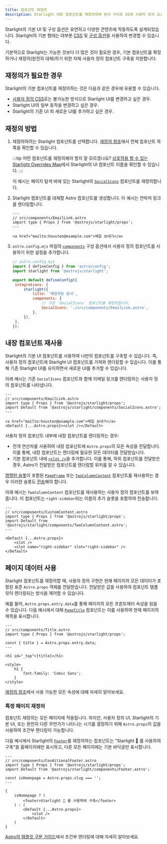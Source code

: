 ```yaml
---
title: 컴포넌트 재정의
description: Starlight 내장 컴포넌트를 재정의하여 문서 사이트 UI에 사용자 정의 요소를 추가하는 방법에 대해 알아보세요.
---
```



Starlight의 기본 UI 및 구성 옵션은 유연하고 다양한 콘텐츠에 작동하도록 설계되었습니다. Starlight의 기본 형태는 대부분 [CSS](/ko/guides/css-and-tailwind/) 및 [구성 옵션](/ko/guides/customization/)을 사용하여 변경할 수 있습니다.

기본적으로 Starlight는 가능한 것보다 더 많은 것이 필요한 경우, 기본 컴포넌트를 확장하거나 재정의(완전히 대체)하기 위한 자체 사용자 정의 컴포넌트 구축을 지원합니다.

## 재정의가 필요한 경우

Starlight의 기본 컴포넌트를 재정의하는 것은 다음과 같은 경우에 유용할 수 있습니다.

- [사용자 정의 CSS](/ko/guides/css-and-tailwind/)로는 불가능한 방식으로 Starlight UI를 변경하고 싶은 경우.
- Starlight UI의 일부 동작을 변경하고 싶은 경우.
- Starlight의 기존 UI 외 새로운 UI를 추가하고 싶은 경우.

## 재정의 방법

<Steps>

1. 재정의하려는 Starlight 컴포넌트를 선택합니다.
   [재정의 참조](/ko/reference/overrides/)에서 전체 컴포넌트 목록을 확인할 수 있습니다.

   :::tip
   어떤 컴포넌트를 재정의해야 할지 잘 모르겠나요? [상호작용 할 수 있는 Starlight Overrides Map](https://starlight-overrides-map.netlify.app/)에서 Starlight의 UI 컴포넌트 이름을 확인할 수 있습니다.
   :::

   이 예시는 페이지 탐색 바에 있는 Starlight의 [`SocialIcons`](/ko/reference/overrides/#socialicons) 컴포넌트를 재정의합니다.

2. Starlight 컴포넌트를 대체할 Astro 컴포넌트를 생성합니다.
   이 예시는 연락처 링크를 렌더링합니다.

   ```astro
   ---
   // src/components/EmailLink.astro
   import type { Props } from '@astrojs/starlight/props';
   ---

   <a href="mailto:houston@example.com">메일 보내기</a>
   ```

3. `astro.config.mjs` 파일의 [`components`](/ko/reference/configuration/#components) 구성 옵션에서 사용자 정의 컴포넌트를 사용하기 위한 설정을 추가합니다.

   ```js {9-12}
   // astro.config.mjs
   import { defineConfig } from 'astro/config';
   import starlight from '@astrojs/starlight';

   export default defineConfig({
   	integrations: [
   		starlight({
   			title: '재정의된 문서',
   			components: {
   				// 기존 `SocialIcons` 컴포넌트를 재정의합니다.
   				SocialIcons: './src/components/EmailLink.astro',
   			},
   		}),
   	],
   });
   ```

</Steps>

## 내장 컴포넌트 재사용

Starlight의 기본 UI 컴포넌트를 사용하여 나만의 컴포넌트를 구축할 수 있습니다. 즉, 사용자 정의 컴포넌트에 Starlight UI 컴포넌트를 가져와 렌더링할 수 있습니다. 이를 통해 기존 Starlight UI를 유지하면서 새로운 UI를 추가할 수 있습니다.

아래 예시는 기존 `SocialIcons` 컴포넌트와 함께 이메일 링크를 렌더링하는 사용자 정의 컴포넌트를 나타냅니다.

```astro {4,8}
---
// src/components/EmailLink.astro
import type { Props } from '@astrojs/starlight/props';
import Default from '@astrojs/starlight/components/SocialIcons.astro';
---

<a href="mailto:houston@example.com">메일 보내기</a>
<Default {...Astro.props}><slot /></Default>
```

사용자 정의 컴포넌트 내부에 내장 컴포넌트를 렌더링하는 경우:

- 전개 연산자를 사용하여 내장 컴포넌트에 `Astro.props`의 모든 속성을 전달합니다. 이를 통해, 내장 컴포넌트는 렌더링에 필요한 모든 데이터를 전달받습니다.
- 기본 컴포넌트 내에 [`<slot />`](https://docs.astro.build/ko/core-concepts/astro-components/#슬롯)을 추가합니다. 이를 통해, 하위 컴포넌트를 전달받은 경우, Astro가 전달받은 컴포넌트를 렌더링할 위치를 알 수 있습니다.

[명명된 슬롯](https://docs.astro.build/ko/basics/astro-components/#명명된-슬롯)이 포함된 [`PageFrame`](/ko/reference/overrides/#pageframe) 또는 [`TwoColumnContent`](/ko/reference/overrides/#twocolumncontent) 컴포넌트를 재사용하는 경우 이러한 슬롯도 [전송](https://docs.astro.build/ko/basics/astro-components/#슬롯-전송)해야 합니다.

아래 예시는 `TwoColumnContent` 컴포넌트를 재사용하는 사용자 정의 컴포넌트를 보여줍니다. 이 컴포넌트는 `right-sidebar`라는 이름의 추가 슬롯을 포함하여 전송합니다.

```astro {9}
---
// src/components/CustomContent.astro
import type { Props } from '@astrojs/starlight/props';
import Default from '@astrojs/starlight/components/TwoColumnContent.astro';
---

<Default {...Astro.props}>
	<slot />
	<slot name="right-sidebar" slot="right-sidebar" />
</Default>
```

## 페이지 데이터 사용

Starlight 컴포넌트를 재정의할 때, 사용자 정의 구현은 현재 페이지의 모든 데이터가 포함된 표준 `Astro.props` 객체를 전달받습니다.
전달받은 값을 사용하여 컴포넌트 템플릿이 렌더링되는 방식을 제어할 수 있습니다.

예를 들어, `Astro.props.entry.data`를 통해 페이지의 모든 프론트매터 속성을 읽을 수 있습니다. 다음 예시에서 대체 [`PageTitle`](/ko/reference/overrides/#pagetitle) 컴포넌트는 이를 사용하여 현재 페이지의 제목을 표시합니다.

```astro {5} "{title}"
---
// src/components/Title.astro
import type { Props } from '@astrojs/starlight/props';

const { title } = Astro.props.entry.data;
---

<h1 id="_top">{title}</h1>

<style>
	h1 {
		font-family: 'Comic Sans';
	}
</style>
```

[재정의 참조](/ko/reference/overrides/#컴포넌트-속성)에서 사용 가능한 모든 속성에 대해 자세히 알아보세요.

### 특정 페이지 재정의

컴포넌트 재정의는 모든 페이지에 적용됩니다. 하지만, 사용자 정의 UI, Starlight의 기본 UI, 또는 완전히 다른 무언가가 나타나는 시기를 결정하기 위해 `Astro.props`의 값을 사용하여 조건부 렌더링이 가능합니다.

다음 예시에서 Starlight의 [`Footer`](/ko/reference/overrides/#footer)를 재정의하는 컴포넌트는 "Starlight 🌟 를 사용하여 구축"을 홈페이지에만 표시하고, 다른 모든 페이지에는 기본 바닥글만 표시합니다.

```astro
---
// src/components/ConditionalFooter.astro
import type { Props } from '@astrojs/starlight/props';
import Default from '@astrojs/starlight/components/Footer.astro';

const isHomepage = Astro.props.slug === '';
---

{
	isHomepage ? (
		<footer>Starlight 🌟 를 사용하여 구축</footer>
	) : (
		<Default {...Astro.props}>
			<slot />
		</Default>
	)
}
```

[Astro의 템플릿 구문 가이드](https://docs.astro.build/ko/core-concepts/astro-syntax/#dynamic-html)에서 조건부 렌더링에 대해 자세히 알아보세요.
